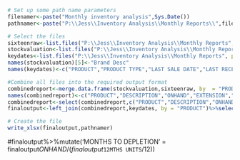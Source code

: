 ```{r Namers}
# Set up some path name parameters
filenamer<-paste("Monthly inventory analysis",Sys.Date())
pathnamer<-paste("P:\\Jess\\Inventory Analysis\\Monthly Reports\\",filenamer,".xlsx")
```

```{r Datagrab, include = FALSE}
# Select the files
sixteenraw<-list.files("P:\\Jess\\Inventory Analysis\\Monthly Reports", pattern = "SAS", full.names = TRUE)%>%lapply(.,read_xls)%>%as.data.frame%>%select(1,3,7)
stockvaluation<-list.files("P:\\Jess\\Inventory Analysis\\Monthly Reports", pattern = "ISV", full.names = TRUE)%>%lapply(.,read_xls)%>%as.data.frame%>%select(1,2,5,7,13)
keydates<-list.files("P:\\Jess\\Inventory Analysis\\Monthly Reports", pattern = "Key", full.names = TRUE)%>%lapply(.,read_xls)%>%as.data.frame%>%select(-2)
names(stockvaluation)[5]<-"Brand Desc"
names(keydates)<-c("PRODUCT","PRODUCT TYPE","LAST SALE DATE","LAST RECEIPT DATE","PREFERRED SUPPLIER DESCRIPTION","CUSTOMER RANGE","CATEGORY CODE","CATEGORY DESCRIPTION","SUB CATEGORY LVL 1","SUB CATEGORY LVL 2","SUB CATEGORY LVL 3","TOP 120 SELLER")
```

```{r DFmerge, include = FALSE}
#Combine all files into the required output format
combinedreport<-merge.data.frame(stockvaluation,sixteenraw, by  = "PRODUCT")%>%group_split(.,DATA.TYPE)%>%do.call("cbind",.)
names(combinedreport)<-c("PRODUCT","DESCRIPTION","ONHAND","EXTENSION","BRAND DESC","DATA.TYPE","12MTHS GP","NULL1","NULL2","NULL3","NULL4","NULL5","NULL6","12 MTHS SALES","NULL7","NULL8","NULL9","NULL10","NULL11","NULL12","12MTHS UNITS")
combinedreport<-select(combinedreport,c("PRODUCT","DESCRIPTION","ONHAND","EXTENSION","BRAND DESC","12MTHS GP","12 MTHS SALES","12MTHS UNITS"))
finaloutput<-left_join(combinedreport,keydates, by = "PRODUCT")%>%select(12,5,1,2,9,3,4,6,7,8,10,11,13,14,15,16,17,18,19)
```

```{r Export}
# Create the file
write_xlsx(finaloutput,pathnamer)
```

#finaloutput%>%mutate('MONTHS TO DEPLETION' = finaloutput$ONHAND / (finaloutput$`12MTHS UNITS`/12))